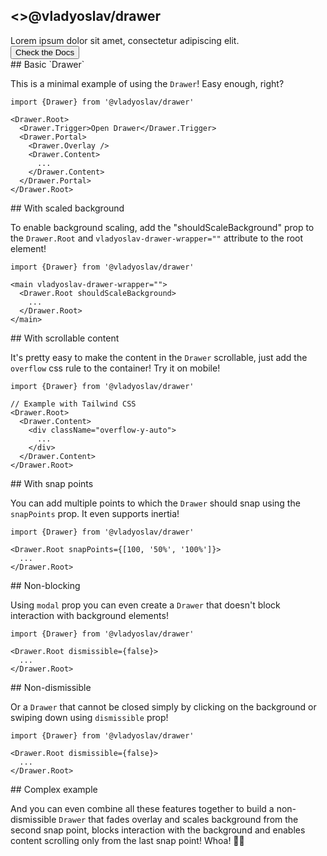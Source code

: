 
<section className={cn(
  "flex flex-col gap-2",
  "items-center justify-center",
  "py-24 text-center"
)}>
  <h1 className={cn(
    'text-3xl md:text-6xl',
    'leading-tight lg:leading-[1.1]',
    'font-bold tracking-tighter'
  )}>
    <>@vladyoslav/drawer</>
  </h1>
  <span className="text-xl text-muted-foreground">
    Lorem ipsum dolor sit amet, consectetur adipiscing elit.
  </span>

  <div className="flex py-4 gap-4">
    <ConfettiDrawer />
    <Button variant="secondary" asChild>
      <Link href="/docs">
        Check the Docs
      </Link>
    </Button>
  </div>
</section>

<Example>
  ## Basic `Drawer`

  This is a minimal example of using the `Drawer`! Easy enough, right?

  <BaseDrawer />

  ```tsx copy
  import {Drawer} from '@vladyoslav/drawer'

  <Drawer.Root>
    <Drawer.Trigger>Open Drawer</Drawer.Trigger>
    <Drawer.Portal>
      <Drawer.Overlay />
      <Drawer.Content>
        ...
      </Drawer.Content>
    </Drawer.Portal>
  </Drawer.Root>
  ```
</Example>

<Example>
  ## With scaled background

  To enable background scaling, add the "shouldScaleBackground" prop to the `Drawer.Root` and
  `vladyoslav-drawer-wrapper=""` attribute to the root element!

  <ScaledDrawer />

  ```tsx copy
  import {Drawer} from '@vladyoslav/drawer'

  <main vladyoslav-drawer-wrapper="">
    <Drawer.Root shouldScaleBackground>
      ...
    </Drawer.Root>
  </main>
  ```
</Example>

<Example>
  ## With scrollable content

  It's pretty easy to make the content in the `Drawer` scrollable, just add the `overflow` css rule to the container!
  Try it on mobile!

  <ScrollableDrawer />

  ```tsx copy
  import {Drawer} from '@vladyoslav/drawer'

  // Example with Tailwind CSS
  <Drawer.Root>
    <Drawer.Content>
      <div className="overflow-y-auto">
        ...
      </div>
    </Drawer.Content>
  </Drawer.Root>
  ```
</Example>

<Example>
  ## With snap points

  You can add multiple points to which the `Drawer` should snap using the `snapPoints` prop. It even supports inertia!

  <SnapPointsDrawer />

  ```tsx copy
  import {Drawer} from '@vladyoslav/drawer'

  <Drawer.Root snapPoints={[100, '50%', '100%']}>
    ...
  </Drawer.Root>
  ```
</Example>

<Example>
  ## Non-blocking

  Using `modal` prop you can even create a `Drawer` that doesn't block interaction with background elements!

  <NonModalDrawer />

  ```tsx copy
  import {Drawer} from '@vladyoslav/drawer'

  <Drawer.Root dismissible={false}>
    ...
  </Drawer.Root>
  ```
</Example>

<Example>
  ## Non-dismissible

  Or a `Drawer` that cannot be closed simply by clicking on the background or swiping down using `dismissible` prop!

  <NonDismissibleDrawer />

  ```tsx copy
  import {Drawer} from '@vladyoslav/drawer'

  <Drawer.Root dismissible={false}>
    ...
  </Drawer.Root>
  ```
</Example>

<Example>
  ## Complex example

  And you can even combine all these features together to build a non-dismissible `Drawer` that fades overlay and scales background from the second snap point, blocks interaction
  with the background and enables content scrolling only from the last snap point! Whoa! 😵‍💫

  <ComplexDrawer />
</Example>

